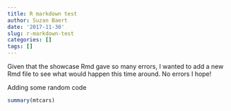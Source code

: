 ```yaml
---
title: R markdown test
author: Suzan Baert
date: '2017-11-30'
slug: r-markdown-test
categories: []
tags: []
---
```


Given that the showcase Rmd gave so many errors, I wanted to add a new Rmd file to see what would happen this time around. No errors I hope!

Adding some random code
```r
summary(mtcars)
```
